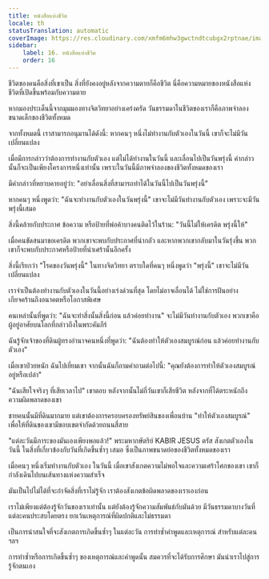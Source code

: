 ```yaml
---
title: หนังสือแห่งชีวิต
locale: th
statusTranslation: automatic
coverImage: https://res.cloudinary.com/xmfm6mhw3gwctndtcubgx2rptnae/image/upload/v1740468922/small_cover_tratado_de_psicologia_revolucionaria_a4c0dca4e0.webp
sidebar:
    label: 16. หนังสือแห่งชีวิต
    order: 16
---
```

ชีวิตของคนคือสิ่งที่เขาเป็น สิ่งที่ยังคงอยู่หลังจากความตายก็คือชีวิต นี่คือความหมายของหนังสือแห่งชีวิตที่เปิดขึ้นพร้อมกับความตาย

หากมองประเด็นนี้จากมุมมองทางจิตวิทยาอย่างเคร่งครัด วันธรรมดาในชีวิตของเราก็คือภาพจำลองขนาดเล็กของชีวิตทั้งหมด

จากทั้งหมดนี้ เราสามารถอนุมานได้ดังนี้: หากคนๆ หนึ่งไม่ทำงานกับตัวเองในวันนี้ เขาก็จะไม่มีวันเปลี่ยนแปลง

เมื่อมีการกล่าวว่าต้องการทำงานกับตัวเอง แต่ไม่ได้ทำงานในวันนี้ และเลื่อนไปเป็นวันพรุ่งนี้ คำกล่าวนั้นก็จะเป็นเพียงโครงการหนึ่งเท่านั้น เพราะในวันนี้มีภาพจำลองของชีวิตทั้งหมดของเรา

มีคำกล่าวที่หยาบคายอยู่ว่า: "อย่าเลื่อนสิ่งที่สามารถทำได้ในวันนี้ไปเป็นวันพรุ่งนี้"

หากคนๆ หนึ่งพูดว่า: "ฉันจะทำงานกับตัวเองในวันพรุ่งนี้" เขาจะไม่มีวันทำงานกับตัวเอง เพราะจะมีวันพรุ่งนี้เสมอ

สิ่งนี้คล้ายกับประกาศ ข้อความ หรือป้ายที่พ่อค้าบางคนติดไว้ในร้าน: "วันนี้ไม่ให้เครดิต พรุ่งนี้ให้"

เมื่อคนขัดสนมาขอเครดิต พวกเขาจะพบกับประกาศที่น่ากลัว และหากพวกเขากลับมาในวันรุ่งขึ้น พวกเขาก็จะพบกับประกาศหรือป้ายที่น่าเศร้านั้นอีกครั้ง

สิ่งนี้เรียกว่า "โรคของวันพรุ่งนี้" ในทางจิตวิทยา ตราบใดที่คนๆ หนึ่งพูดว่า "พรุ่งนี้" เขาจะไม่มีวันเปลี่ยนแปลง

เราจำเป็นต้องทำงานกับตัวเองในวันนี้อย่างเร่งด่วนที่สุด โดยไม่อาจเลื่อนได้ ไม่ใช่การฝันอย่างเกียจคร้านถึงอนาคตหรือโอกาสพิเศษ

คนเหล่านั้นที่พูดว่า: "ฉันจะทำสิ่งนั้นสิ่งนี้ก่อน แล้วค่อยทำงาน" จะไม่มีวันทำงานกับตัวเอง พวกเขาคือผู้อยู่อาศัยบนโลกที่กล่าวถึงในพระคัมภีร์

ฉันรู้จักเจ้าของที่ดินผู้ทรงอำนาจคนหนึ่งที่พูดว่า: "ฉันต้องทำให้ตัวเองสมบูรณ์ก่อน แล้วค่อยทำงานกับตัวเอง"

เมื่อเขาป่วยหนัก ฉันไปเยี่ยมเขา จากนั้นฉันก็ถามคำถามต่อไปนี้: "คุณยังต้องการทำให้ตัวเองสมบูรณ์อยู่หรือเปล่า"

"ฉันเสียใจจริงๆ ที่เสียเวลาไป" เขาตอบ หลังจากนั้นไม่กี่วันเขาก็เสียชีวิต หลังจากที่ได้ตระหนักถึงความผิดพลาดของเขา

ชายคนนั้นมีที่ดินมากมาย แต่เขาต้องการครอบครองทรัพย์สินของเพื่อนบ้าน "ทำให้ตัวเองสมบูรณ์" เพื่อให้ที่ดินของเขามีขอบเขตจำกัดด้วยถนนสี่สาย

"แต่ละวันมีภาระของมันเองเพียงพอแล้ว!" พระมหากษัตริย์ KABIR JESUS ตรัส สังเกตตัวเองในวันนี้ ในสิ่งที่เกี่ยวข้องกับวันที่เกิดขึ้นซ้ำๆ เสมอ ซึ่งเป็นภาพขนาดย่อของชีวิตทั้งหมดของเรา

เมื่อคนๆ หนึ่งเริ่มทำงานกับตัวเอง ในวันนี้ เมื่อเขาสังเกตความไม่พอใจและความเศร้าโศกของเขา เขาก็กำลังเดินไปบนเส้นทางแห่งความสำเร็จ

มันเป็นไปไม่ได้ที่จะกำจัดสิ่งที่เราไม่รู้จัก เราต้องสังเกตข้อผิดพลาดของเราเองก่อน

เราไม่เพียงแต่ต้องรู้จักวันของเราเท่านั้น แต่ยังต้องรู้จักความสัมพันธ์กับมันด้วย มีวันธรรมดาบางวันที่แต่ละคนประสบโดยตรง ยกเว้นเหตุการณ์ที่ผิดปกติและไม่ธรรมดา

เป็นการน่าสนใจที่จะสังเกตการเกิดขึ้นซ้ำๆ ในแต่ละวัน การทำซ้ำคำพูดและเหตุการณ์ สำหรับแต่ละคน ฯลฯ

การทำซ้ำหรือการเกิดขึ้นซ้ำๆ ของเหตุการณ์และคำพูดนั้น สมควรที่จะได้รับการศึกษา มันนำเราไปสู่การรู้จักตนเอง

